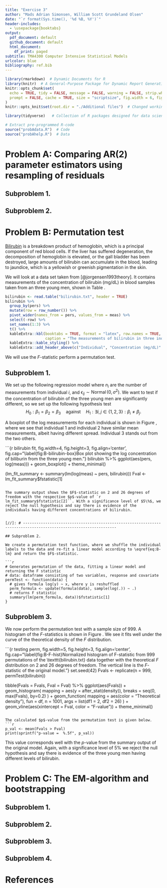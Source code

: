 ```yaml
---
title: "Exercise 3"
author: "Mads Adrian Simonsen, William Scott Grundeland Olsen"
date: "`r format(Sys.time(), '%d %B, %Y')`"
header-includes:
  - \usepackage{booktabs}
output:
  pdf_document: default
  github_document: default
  html_document:
    df_print: paged
subtitle: TMA4300 Computer Intensive Statistical Models
urlcolor: blue
bibliography: ref.bib
---
```


```r
library(rmarkdown)  # Dynamic Documents for R
library(knitr)  # A General-Purpose Package for Dynamic Report Generation in R
knitr::opts_chunk$set(
  echo = TRUE, tidy = FALSE, message = FALSE, warning = FALSE, strip.white = TRUE,
  prompt = FALSE, cache = TRUE, size = "scriptsize", fig.width = 6, fig.height = 4
)
knitr::opts_knit$set(root.dir = "./Additional files")  # Changed working directory
```

\newcommand{\E}{\operatorname E}
\newcommand{\Var}{\operatorname{Var}}
\newcommand{\Cov}{\operatorname{Cov}}
\newcommand{\Corr}{\operatorname{Corr}}
\newcommand{\Poisson}{\operatorname{Poisson}}
\newcommand{\Exp}{\operatorname{Exponential}}
\newcommand{\Uniform}{\operatorname{Uniform}}
\newcommand{\Betadist}{\operatorname{Beta}}
\newcommand{\Gammadist}{\operatorname{Gamma}}
\newcommand{\InvGamma}{\operatorname{Inv-Gamma}}
\newcommand{\Normal}{\operatorname{Normal}}
\newcommand{\SD}{\operatorname{SD}}
\newcommand{\RSS}{\mathrm{RSS}}
\newcommand{\MSE}{\mathrm{MSE}}
\newcommand{\T}{\mathsf T}
\newcommand{\tr}{\operatorname{tr}}
\newcommand{\rank}{\operatorname{rank}}
\newcommand{\Bias}{\operatorname{Bias}}
\newcommand{\diag}{\operatorname{diag}}
\newcommand{\argmin}{\operatorname*{arg\,min}}
\newcommand{\argmax}{\operatorname*{arg\,max}}
\newcommand{\bfy}{\mathbf{y}}
\newcommand{\bff}{\mathbf{f}}
\newcommand{\bfzero}{\mathbf{0}}
\newcommand{\bfeta}{\boldsymbol{\eta}}
\newcommand{\dtheta}{\, \mathrm{d} \theta}
\newcommand{\RR}{\mathbb{R}}
\newcommand{\e}{\mathrm{e}}


```r
library(tidyverse)   # Collection of R packages designed for data science

# Extract pre-programmed R-code
source("probAdata.R")  # Code
source("probAhelp.R")  # Data
```

# Problem A: Comparing AR(2) parameter estimators using resampling of residuals

## Subproblem 1.


[//]: # ----------------------------------------------------------------------------------------------------------------

## Subproblem 2.


[//]: # ----------------------------------------------------------------------------------------------------------------
[//]: # ----------------------------------------------------------------------------------------------------------------

# Problem B: Permutation test

[Bilirubin](http://en.wikipedia.org/wiki/Bilirubin) is a breakdown product of hemoglobin, which is a principal component of red blood cells. If the liver has suffered degeneration,  the decomposition of hemoglobin is elevated, or the gall bladder has been destroyed, large amounts of bilirubin can accumulate in the blood, leading to jaundice, which is a yellowish or greenish pigmentation in the skin.

We will look at a data set taken from [@jorgensen1993theory]. It contains measurements of the concentration of bilirubin (mg/dL) in blood samples taken from an three young men, shown in Table \ref{tab:bilirubin}.

```r
bilirubin <- read.table("bilirubin.txt", header = TRUE)
bilirubin %>%
  group_by(pers) %>% 
  mutate(row = row_number()) %>% 
  pivot_wider(names_from = pers, values_from = meas) %>% 
  select(-row) %>%
  set_names(1:3) %>% 
  t() %>% 
  kableExtra::kbl(booktabs = TRUE, format = "latex", row.names = TRUE,
                  caption = "The measurements of bilirubin in three individuals.") %>% 
  kableExtra::kable_styling() %>% 
  kableExtra::add_header_above(c("Individual", "Concentration (mg/dL)" = 11))
```

We will use the $F$-statistic perform a permutation test.

## Subproblem 1.

We set up the following regression model
\begin{equation}\label{eq:B-lm}
\log Y_{ij} = \beta_i + \epsilon_{ij},\quad \text{with}\quad i=1,2,3,\quad \text{and} j = 1,\ldots, n_i,
\end{equation}
where $n_i$ are the number of measurements from individual $i$, and $\epsilon_{ij}\sim\Normal(0,\sigma^2)$.
We want to test if the concentration of bilirubin of the three young men are significantly different, so we set up the following hypothesis test
$$
  H_0 : \beta_1=\beta_2=\beta_3\quad\text{against}\quad H_1 : \exists i,j \in\{1,2,3\} : \beta_i\neq\beta_j.
$$

A boxplot of the log measurements for each individual is shown in Figure \ref{fig:B-bilirubin-box}, where we see that individual 1 and individual 2 have similar mean measurements, albeit having different spread. Individual 3 stands out from the two others.

```{r bilirubin fit, fig.width=4, fig.height=3, fig.align='center', fig.cap="\\label{fig:B-bilirubin-box}Box plot showing the log concentration of biliburin from the three young men."}
bilirubin %>% 
  ggplot(aes(pers, log(meas))) +
  geom_boxplot() +
  theme_minimal()

(lm_fit_summary <- summary(lm(log(meas) ~ pers, bilirubin)))
Fval <- lm_fit_summary$fstatistic[1]
```

The summary output shows the $F$-statistic on 2 and 26 degrees of freedom with the respective $p$-value of `r lm_fit_summary$fstatistic[2]``. With a significance level of $5\%$, we reject the null hypothesis and say there is evidence of the individuals having different concentrations of bilirubin.


[//]: # ----------------------------------------------------------------------------------------------------------------

## Subproblem 2.

We create a permutation test function, where we shuffle the individual labels to the data and re-fit a linear model according to \eqref{eq:B-lm} and return the $F$-statistic.

```r
# Generates permutation of the data, fitting a linear model and returning the F statistic
# data: dataframe consisting of two variables, response and covariate
permTest <- function(data) {
  # gives formula log(y) ~ x, where y is reshuffled
  perm_formula <- update(formula(data), sample(log(.)) ~ .)
  # returns F statistic
  summary(lm(perm_formula, data))$fstatistic[1]
}
```


[//]: # ----------------------------------------------------------------------------------------------------------------

## Subproblem 3.
We now perform the permutation test with a sample size of 999.
A histogram of the $F$-statistics is shown in Figure \ref{fig:B-F-hist}. We see it fits well under the curve of the theoretical density of the $F$ distribution.

```{r testing perm, fig.width=5, fig.height=3, fig.align='center', fig.cap="\\label{fig:B-F-hist}Normalized histogram of F-statistic from 999 permutations of the \\texttt{bilirubin.txt} data together with the theoretical $F$ distribution on 2 and 26 degrees of freedom. The vertical line is the $F$-statistic of the original model."}
set.seed(42)
Fvals <- replicate(n = 999, permTest(bilirubin))

tibble(Fvals = Fvals, Fval = Fval) %>% 
  ggplot(aes(Fvals)) +
  geom_histogram(
    mapping = aes(y = after_stat(density)),
    breaks  = seq(0, max(Fvals), by=0.2)
    ) +
  geom_function(
    mapping = aes(color = "Theoretical density"),
    fun     = df,
    n       = 1001,
    args    = list(df1 = 2, df2 = 26)
  ) +
  geom_vline(aes(xintercept = Fval, color = "F-value")) +
  theme_minimal()
```

The calculated $p$-value from the permutation test is given below.
```r
p_val <- mean(Fvals > Fval)
print(sprintf("p-value =  %.5f", p_val))
```

This value corresponds well with the $p$-value from the summary output of the original model. Again, with a significance level of $5\%$ we reject the null hypothesis and say there is evidence of the three young men having different levels of bilirubin.

[//]: # ----------------------------------------------------------------------------------------------------------------
[//]: # ----------------------------------------------------------------------------------------------------------------

# Problem C: The EM-algorithm and bootstrapping

## Subproblem 1.


[//]: # ----------------------------------------------------------------------------------------------------------------

## Subproblem 2.

[//]: # ----------------------------------------------------------------------------------------------------------------

## Subproblem 3.

[//]: # ----------------------------------------------------------------------------------------------------------------

## Subproblem 4.

[//]: # ----------------------------------------------------------------------------------------------------------------
[//]: # ----------------------------------------------------------------------------------------------------------------

# References